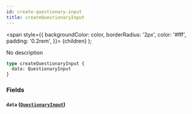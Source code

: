 ```yaml
---
id: create-questionary-input
title: createQuestionaryInput
---
```


<span
style={{
      backgroundColor: color,
      borderRadius: '2px',
      color: '#fff',
      padding: '0.2rem',
    }}>
{children}
</span>
);

No description

```graphql
type createQuestionaryInput {
  data: QuestionaryInput
}
```

### Fields

#### `data` ([`QuestionaryInput`](/v1/inputs/questionary-input))
